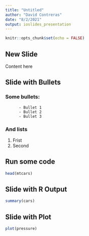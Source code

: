 ```yaml
---
title: "Untitled"
author: "David Contreras"
date: "8/2/2021"
output: ioslides_presentation
---
```


```r
knitr::opts_chunk$set(echo = FALSE)
```

## New Slide

Content here 

## Slide with Bullets
 
### Some bullets:

          - Bullet 1
          - Bullet 2
          - Bullet 3
 
### And lists


   1. Frist
   2. Second

## Run some code

```r
head(mtcars)
```

## Slide with R Output

```r
summary(cars)
```

## Slide with Plot

```r
plot(pressure)
```


